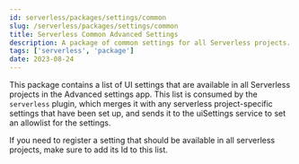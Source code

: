 ```yaml
---
id: serverless/packages/settings/common
slug: /serverless/packages/settings/common
title: Serverless Common Advanced Settings
description: A package of common settings for all Serverless projects.
tags: ['serverless', 'package']
date: 2023-08-24
---
```


This package contains a list of UI settings that are available in all Serverless projects in the Advanced settings app.
This list is consumed by the `serverless` plugin, which merges it with any serverless project-specific settings that 
have been set up, and sends it to the uiSettings service to set an allowlist for the settings.

If you need to register a setting that should be available in all serverless projects, make sure to add its Id to this list.
